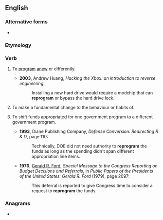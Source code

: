 ==English==

===Alternative forms===
* {{l|en|reprogramme}}

===Etymology===
{{prefix|en|re|program}}

===Verb===
{{en-verb|reprogramm|pres_ptc2=reprograming|past2=reprogramed}}

# {{lb|en|transitive|computing}} To [[program]] [[anew]] or differently.
#* '''2003''', Andrew Huang, ''Hacking the Xbox: an introduction to reverse engineering''
#*: Installing a new hard drive would require a modchip that can '''reprogram''' or bypass the hard drive lock.
# {{lb|en|transitive|by extension}} To make a fundamental change to the behaviour or habits of.
# {{label|en|government}} To shift funds appropriated for one government program to a different government program.
#* '''1993''', Diane Publishing Company, ''Defense Conversion: Redirecting R & D'', page 110:
#*: Technically, DOE did not need authority to '''reprogram''' the funds as long as the spending didn't span different appropriation line items.
#* '''1976''', [[w:Gerald Ford|Gerald R. Ford]], ''Special Message to the Congress Reporting on Budget Decisions and Referrals'', in ''Public Papers of the Presidents of the United States: Gerald R. Ford'' (1979), page 2097:
#*: This deferral is reported to give Congress time to consider a request to '''reprogram''' the funds.

===Anagrams===
* {{anagrams|en|programer}}